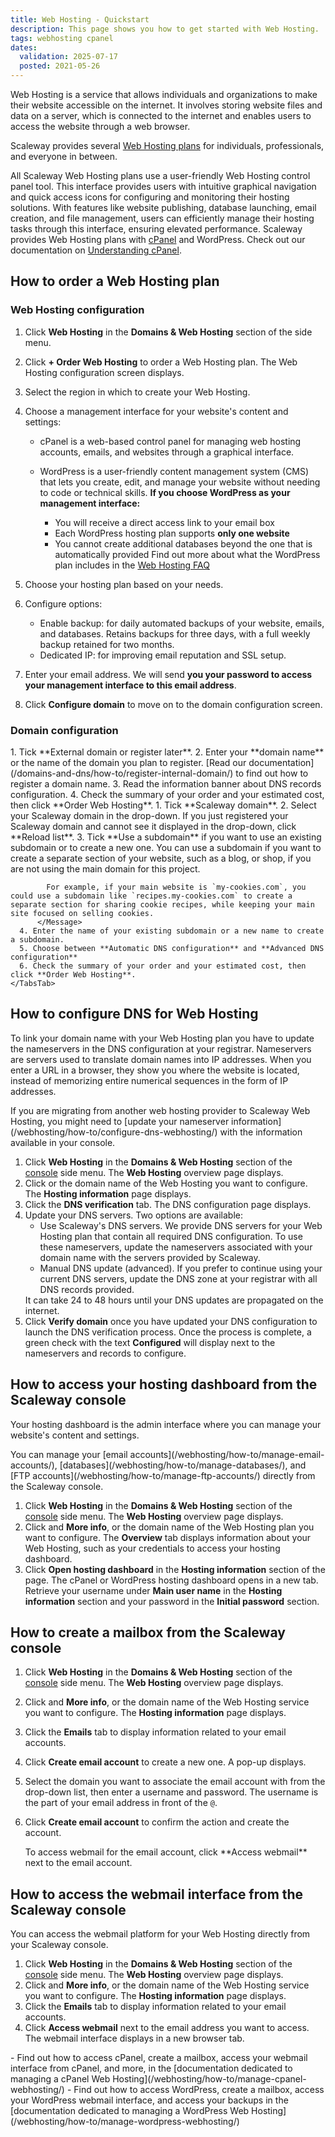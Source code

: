 ```yaml
---
title: Web Hosting - Quickstart
description: This page shows you how to get started with Web Hosting.
tags: webhosting cpanel
dates:
  validation: 2025-07-17
  posted: 2021-05-26
---
```


Web Hosting is a service that allows individuals and organizations to make their website accessible on the internet. It involves storing website files and data on a server, which is connected to the internet and enables users to access the website through a web browser.

Scaleway provides several [Web Hosting plans](https://www.scaleway.com/en/web-hosting/) for individuals, professionals, and everyone in between.

All Scaleway Web Hosting plans use a user-friendly Web Hosting control panel tool.
This interface provides users with intuitive graphical navigation and quick access icons for configuring and monitoring their hosting solutions. With features like website publishing, database launching, email creation, and file management, users can efficiently manage their hosting tasks through this interface, ensuring elevated performance.
Scaleway provides Web Hosting plans with [cPanel](/webhosting/reference-content/cpanel-reference-content/) and WordPress. Check out our documentation on [Understanding cPanel](/webhosting/reference-content/understanding-differences-cpanel-plesk/).

## How to order a Web Hosting plan

### Web Hosting configuration

1. Click **Web Hosting** in the **Domains & Web Hosting** section of the side menu.
2. Click **+ Order Web Hosting** to order a Web Hosting plan. The Web Hosting configuration screen displays.
3. Select the region in which to create your Web Hosting.
4. Choose a management interface for your website's content and settings:

    - cPanel is a web-based control panel for managing web hosting accounts, emails, and websites through a graphical interface.

    - WordPress is a user-friendly content management system (CMS) that lets you create, edit, and manage your website without needing to code or technical skills.
        <Message type="important">
         **If you choose WordPress as your management interface:**

         - You will receive a direct access link to your email box
         - Each WordPress hosting plan supports **only one website**
         - You cannot create additional databases beyond the one that is automatically provided
         Find out more about what the WordPress plan includes in the [Web Hosting FAQ](/webhosting/faq/)
        </Message>
5. Choose your hosting plan based on your needs.
6. Configure options:
     - Enable backup: for daily automated backups of your website, emails, and databases. Retains backups for three days, with a full weekly backup retained for two months.
     - Dedicated IP: for improving email reputation and SSL setup.
7. Enter your email address. We will send **you your password to access your management interface to this email address**.
8. Click **Configure domain** to move on to the domain configuration screen.

### Domain configuration

<Tabs>
    <TabsTab label="Domain from another provider or not registered yet">
      1. Tick **External domain or register later**.
      2. Enter your **domain name** or the name of the domain you plan to register.
          <Message type="note">
            [Read our documentation](/domains-and-dns/how-to/register-internal-domain/) to find out how to register a domain name.
          </Message>
      3. Read the information banner about DNS records configuration.
      4. Check the summary of your order and your estimated cost, then click **Order Web Hosting**.
      </TabsTab>
      <TabsTab label="Scaleway domain">
      1. Tick **Scaleway domain**.
      2. Select your Scaleway domain in the drop-down.
          <Message type="tip">
           If you just registered your Scaleway domain and cannot see it displayed in the drop-down, click **Reload list**.
          </Message>
      3. Tick **Use a subdomain** if you want to use an existing subdomain or to create a new one.
          <Message type="tip">
            You can use a subdomain if you want to create a separate section of your website, such as a blog, or shop, if you are not using the main domain for this project.

            For example, if your main website is `my-cookies.com`, you could use a subdomain like `recipes.my-cookies.com` to create a separate section for sharing cookie recipes, while keeping your main site focused on selling cookies.
          </Message>
      4. Enter the name of your existing subdomain or a new name to create a subdomain.
      5. Choose between **Automatic DNS configuration** and **Advanced DNS configuration**
      6. Check the summary of your order and your estimated cost, then click **Order Web Hosting**.
    </TabsTab>
</Tabs>

## How to configure DNS for Web Hosting

To link your domain name with your Web Hosting plan you have to update the nameservers in the DNS configuration at your registrar. Nameservers are servers used to translate domain names into IP addresses. When you enter a URL in a browser, they show you where the website is located, instead of memorizing entire numerical sequences in the form of IP addresses.

<Message type="important">
  If you are migrating from another web hosting provider to Scaleway Web Hosting, you might need to [update your nameserver information](/webhosting/how-to/configure-dns-webhosting/) with the information available in your console.
</Message>

1. Click **Web Hosting** in the **Domains & Web Hosting** section of the [console](https://console.scaleway.com/) side menu. The **Web Hosting** overview page displays.
2. Click <Icon name="more" /> or the domain name of the Web Hosting you want to configure. The **Hosting information** page displays.
3. Click the **DNS verification** tab. The DNS configuration page displays.
4. Update your DNS servers. Two options are available:
    - Use Scaleway's DNS servers.
        We provide DNS servers for your Web Hosting plan that contain all required DNS configuration. To use these nameservers, update the nameservers associated with your domain name with the servers provided by Scaleway.
    - Manual DNS update (advanced).
        If you prefer to continue using your current DNS servers, update the DNS zone at your registrar with all DNS records provided.
    <Message type="note">
        It can take 24 to 48 hours until your DNS updates are propagated on the internet.
    </Message>
5. Click **Verify domain** once you have updated your DNS configuration to launch the DNS verification process. Once the process is complete, a green check with the text **Configured** will display next to the nameservers and records to configure.

## How to access your hosting dashboard from the Scaleway console

Your hosting dashboard is the admin interface where you can manage your website's content and settings.

<Message type="tip">
    You can manage your [email accounts](/webhosting/how-to/manage-email-accounts/), [databases](/webhosting/how-to/manage-databases/), and [FTP accounts](/webhosting/how-to/manage-ftp-accounts/) directly from the Scaleway console.
</Message>

1. Click **Web Hosting** in the **Domains & Web Hosting** section of the [console](https://console.scaleway.com/) side menu. The **Web Hosting** overview page displays.
2. Click <Icon name="more" /> and **More info**, or the domain name of the Web Hosting plan you want to configure. The **Overview** tab displays information about your Web Hosting, such as your credentials to access your hosting dashboard.
3. Click **Open hosting dashboard** in the **Hosting information** section of the page. The cPanel or WordPress hosting dashboard opens in a new tab.
    <Message type="tip">
     Retrieve your username under **Main user name** in the **Hosting information** section and your password in the **Initial password** section.
    </Message>

## How to create a mailbox from the Scaleway console

1. Click **Web Hosting** in the **Domains & Web Hosting** section of the [console](https://console.scaleway.com/) side menu. The **Web Hosting** overview page displays.
2. Click <Icon name="more" /> and **More info**, or the domain name of the Web Hosting service you want to configure. The **Hosting information** page displays.
3. Click the **Emails** tab to display information related to your email accounts.
4. Click **Create email account** to create a new one. A pop-up displays.
5. Select the domain you want to associate the email account with from the drop-down list, then enter a username and password.
    <Message type="tip">
        The username is the part of your email address in front of the `@`.
    </Message>
6. Click **Create email account** to confirm the action and create the account.

    <Message type="tip">
     To access webmail for the email account, click **Access webmail** next to the email account.
    </Message>

## How to access the webmail interface from the Scaleway console

You can access the webmail platform for your Web Hosting directly from your Scaleway console.

1. Click **Web Hosting** in the **Domains & Web Hosting** section of the [console](https://console.scaleway.com/) side menu. The **Web Hosting** overview page displays.
2. Click <Icon name="more" /> and **More info**, or the domain name of the Web Hosting service you want to configure. The **Hosting information** page displays.
3. Click the **Emails** tab to display information related to your email accounts.
4. Click **Access webmail** next to the email address you want to access. The webmail interface displays in a new browser tab.

<Message type="tip">
 - Find out how to access cPanel, create a mailbox, access your webmail interface from cPanel, and more, in the [documentation dedicated to managing a cPanel Web Hosting](/webhosting/how-to/manage-cpanel-webhosting/)
 - Find out how to access WordPress, create a mailbox, access your WordPress webmail interface, and access your backups in the [documentation dedicated to managing a WordPress Web Hosting](/webhosting/how-to/manage-wordpress-webhosting/)
</Message>